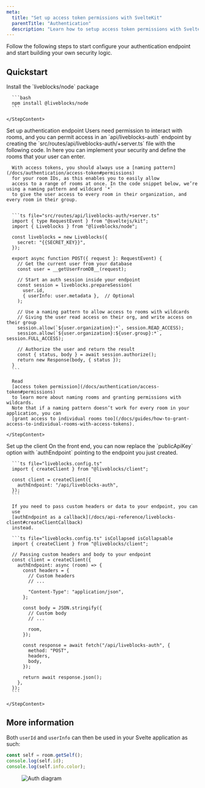 ```yaml
---
meta:
  title: "Set up access token permissions with SvelteKit"
  parentTitle: "Authentication"
  description: "Learn how to setup access token permissions with SvelteKit."
---
```


Follow the following steps to start configure your authentication endpoint and
start building your own security logic.

## Quickstart

<Steps>
  <Step>
    <StepTitle>Install the `liveblocks/node` package</StepTitle>
    <StepContent>

      ```bash
      npm install @liveblocks/node
      ```

    </StepContent>

  </Step>
  <Step>
    <StepTitle>Set up authentication endpoint</StepTitle>
    <StepContent>
      Users need permission to interact with rooms, and you can
      permit access in an `api/liveblocks-auth` endpoint by
      creating the `src/routes/api/liveblocks-auth/+server.ts` file with the
      following code. In here you can implement your security and define
      the rooms that your user can enter.

      With access tokens, you should always use a [naming pattern](/docs/authentication/access-token#permissions)
      for your room IDs, as this enables you to easily allow
      access to a range of rooms at once. In the code snippet below, we’re using a naming pattern and wildcard `*`
      to give the user access to every room in their organization, and every room in their group.


      ```ts file="src/routes/api/liveblocks-auth/+server.ts"
      import { type RequestEvent } from "@sveltejs/kit";
      import { Liveblocks } from "@liveblocks/node";

      const liveblocks = new Liveblocks({
        secret: "{{SECRET_KEY}}",
      });

      export async function POST({ request }: RequestEvent) {
        // Get the current user from your database
        const user = __getUserFromDB__(request);

        // Start an auth session inside your endpoint
        const session = liveblocks.prepareSession(
          user.id,
          { userInfo: user.metadata },  // Optional
        );

        // Use a naming pattern to allow access to rooms with wildcards
        // Giving the user read access on their org, and write access on their group
        session.allow(`${user.organization}:*`, session.READ_ACCESS);
        session.allow(`${user.organization}:${user.group}:*`, session.FULL_ACCESS);

        // Authorize the user and return the result
        const { status, body } = await session.authorize();
        return new Response(body, { status });
      }
      ```

      Read
      [access token permission](/docs/authentication/access-token#permissions)
      to learn more about naming rooms and granting permissions with wildcards.
      Note that if a naming pattern doesn’t work for every room in your application, you can
      [grant access to individual rooms too](/docs/guides/how-to-grant-access-to-individual-rooms-with-access-tokens).

    </StepContent>

  </Step>
  <Step lastStep>
    <StepTitle>Set up the client</StepTitle>
    <StepContent>
      On the front end, you can now replace the `publicApiKey`
      option with `authEndpoint` pointing to the endpoint you
      just created.

      ```ts file="liveblocks.config.ts"
      import { createClient } from "@liveblocks/client";

      const client = createClient({
        authEndpoint: "/api/liveblocks-auth",
      });
      ```

      If you need to pass custom headers or data to your endpoint, you can
      use
      [authEndpoint as a callback](/docs/api-reference/liveblocks-client#createClientCallback)
      instead.

      ```ts file="liveblocks.config.ts" isCollapsed isCollapsable
      import { createClient } from "@liveblocks/client";

      // Passing custom headers and body to your endpoint
      const client = createClient({
        authEndpoint: async (room) => {
          const headers = {
            // Custom headers
            // ...

            "Content-Type": "application/json",
          };

          const body = JSON.stringify({
            // Custom body
            // ...

            room,
          });

          const response = await fetch("/api/liveblocks-auth", {
            method: "POST",
            headers,
            body,
          });

          return await response.json();
        },
      });
      ```

    </StepContent>

  </Step>
</Steps>

## More information

Both `userId` and `userInfo` can then be used in your Svelte application as
such:

```ts
const self = room.getSelf();
console.log(self.id);
console.log(self.info.color);
```

<Figure>
  <Image
    src="/assets/access-token-auth-diagram.png"
    alt="Auth diagram"
    width={768}
    height={576}
  />
</Figure>
